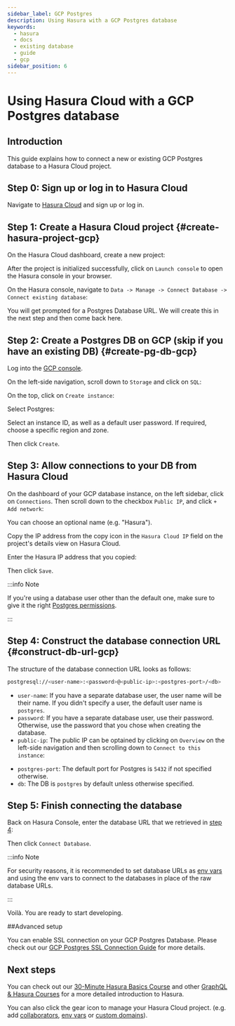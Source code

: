 ```yaml
---
sidebar_label: GCP Postgres
description: Using Hasura with a GCP Postgres database
keywords:
  - hasura
  - docs
  - existing database
  - guide
  - gcp
sidebar_position: 6
---
```



# Using Hasura Cloud with a GCP Postgres database

## Introduction

This guide explains how to connect a new or existing GCP Postgres database to a Hasura Cloud project.

## Step 0: Sign up or log in to Hasura Cloud

Navigate to [Hasura Cloud](https://cloud.hasura.io/signup/?pg=docs&plcmt=body&cta=navigate-to-hasura-cloud&tech=default)
and sign up or log in.

## Step 1: Create a Hasura Cloud project {#create-hasura-project-gcp}

On the Hasura Cloud dashboard, create a new project:

<Thumbnail
  src="/img/graphql/cloud/cloud-dbs/create-hasura-cloud-project.png"
  alt="Create Hasura Cloud project"
  width="1000px"
/>

After the project is initialized successfully, click on `Launch console` to open the Hasura console in your browser.

On the Hasura console, navigate to `Data -> Manage -> Connect Database -> Connect existing database`:

You will get prompted for a Postgres Database URL. We will create this in the next step and then come back here.

<Thumbnail
  src="/img/graphql/cloud/cloud-dbs/existing-db-setup.png"
  alt="Hasura Cloud database setup"
  width="700px"
/>

## Step 2: Create a Postgres DB on GCP (skip if you have an existing DB) {#create-pg-db-gcp}

Log into the [GCP console](https://console.cloud.google.com/).

On the left-side navigation, scroll down to `Storage` and click on `SQL`:

<Thumbnail
  src="/img/graphql/cloud/cloud-dbs/gcp/navigate-to-sql.png"
  alt="Navigate to SQL in GCP"
  width="250px"
/>

On the top, click on `Create instance`:

<Thumbnail
  src="/img/graphql/cloud/cloud-dbs/gcp/create-instance.png"
  alt="Create database instance in GCP"
  width="1000px"
/>

Select Postgres:

<Thumbnail
  src="/img/graphql/cloud/cloud-dbs/gcp/select-postgres.png"
  alt="Select Postgres database instance in GCP"
  width="1000px"
/>

Select an instance ID, as well as a default user password. If required,
choose a specific region and zone.

<Thumbnail
  src="/img/graphql/cloud/cloud-dbs/gcp/configure-instance.png"
  alt="Configure database instance in GCP"
  width="500px"
/>

Then click `Create`.

## Step 3: Allow connections to your DB from Hasura Cloud

On the dashboard of your GCP database instance, on the left sidebar,
click on `Connections`. Then scroll down to the checkbox `Public IP`,
and click `+ Add network`:

<Thumbnail
  src="/img/graphql/cloud/cloud-dbs/gcp/connections.png"
  alt="Navigate to connections in GCP"
  width="600px"
/>

You can choose an optional name (e.g. "Hasura").

Copy the IP address from the copy icon in the `Hasura Cloud IP` field on the project's details view on Hasura Cloud.

<Thumbnail
  src="/img/graphql/cloud/projects/hasura-cloud-ip.png"
  alt="Hasura Cloud IP field"
  width="1000px"
/>

Enter the Hasura IP address that you copied:

<Thumbnail
  src="/img/graphql/cloud/cloud-dbs/gcp/add-network.png"
  alt="Add a new network in GCP"
  width="600px"
/>

Then click `Save`.

:::info Note

If you're using a database user other than the default one, make sure to give it the right [Postgres permissions](/graphql/cloud/getting-started/postgres-permissions.mdx).

:::

## Step 4: Construct the database connection URL {#construct-db-url-gcp}

The structure of the database connection URL looks as follows:

```bash
postgresql://<user-name>:<password>@<public-ip>:<postgres-port>/<db>
```

- `user-name`: If you have a separate database user, the user name will be their name. If you didn't specify a user, the default user name is `postgres`.
- `password`: If you have a separate database user, use their password. Otherwise, use the password that you chose when creating the database.
- `public-ip`: The public IP can be optained by clicking on `Overview` on the left-side navigation and then scrolling down to `Connect to this instance`:

<Thumbnail
  src="/img/graphql/cloud/cloud-dbs/gcp/public-ip.png"
  alt="Find the public IP for a GCP Postgres database"
  width="700px"
/>

- `postgres-port`: The default port for Postgres is `5432` if not specified otherwise.
- `db`: The DB is `postgres` by default unless otherwise specified.

## Step 5: Finish connecting the database

Back on Hasura Console, enter the database URL that we retrieved in [step 4](#construct-db-url-gcp):

<Thumbnail
  src="/img/graphql/cloud/getting-started/connect-db.png"
  alt="Database setup"
  width="600px"
/>

Then click `Connect Database`.

:::info Note

For security reasons, it is recommended to set database URLs as [env vars](/graphql/cloud/projects/env-vars.mdx) and using the env vars to connect to the databases in place of the raw database URLs.

:::

Voilà. You are ready to start developing.

<Thumbnail
  src="/img/graphql/cloud/cloud-dbs/hasura-console.png"
  alt="Hasura console"
  width="1100px"
/>


##Advanced setup

You can enable SSL connection on your GCP Postgres Database. Please check out our [GCP Postgres SSL Connection Guide](/graphql/cloud/getting-started/cloud-databases/gcp-ssl-postgres.mdx) for more details.


## Next steps

You can check out our [30-Minute Hasura Basics Course](https://hasura.io/learn/graphql/hasura/introduction/) and other [GraphQL & Hasura Courses](https://hasura.io/learn/) for a more detailed introduction to Hasura.

You can also click the gear icon to manage your Hasura Cloud project. (e.g. add [collaborators](/graphql/cloud/projects/collaborators.mdx),
[env vars](/graphql/cloud/projects/env-vars.mdx) or [custom domains](/graphql/cloud/projects/domains.mdx)).

<Thumbnail
  src="/img/graphql/cloud/getting-started/project-manage.png"
  alt="Project actions"
  width="860px"
/>
